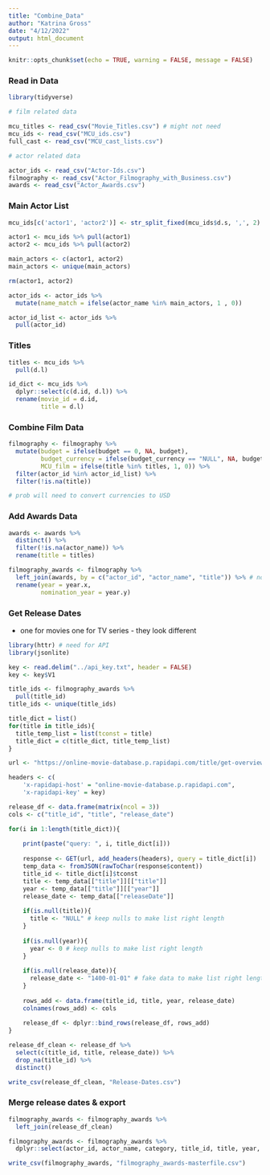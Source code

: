 ```yaml
---
title: "Combine_Data"
author: "Katrina Gross"
date: "4/12/2022"
output: html_document
---
```


```r
knitr::opts_chunk$set(echo = TRUE, warning = FALSE, message = FALSE)
```

### Read in Data

```r

library(tidyverse)

# film related data

mcu_titles <- read_csv("Movie_Titles.csv") # might not need
mcu_ids <- read_csv("MCU_ids.csv")
full_cast <- read_csv("MCU_cast_lists.csv")

# actor related data

actor_ids <- read_csv("Actor-Ids.csv")
filmography <- read_csv("Actor_Filmography_with_Business.csv")
awards <- read_csv("Actor_Awards.csv")

```

### Main Actor List

```r
mcu_ids[c('actor1', 'actor2')] <- str_split_fixed(mcu_ids$d.s, ',', 2)

actor1 <- mcu_ids %>% pull(actor1)
actor2 <- mcu_ids %>% pull(actor2)

main_actors <- c(actor1, actor2)
main_actors <- unique(main_actors)

rm(actor1, actor2)

actor_ids <- actor_ids %>%
  mutate(name_match = ifelse(actor_name %in% main_actors, 1 , 0))

actor_id_list <- actor_ids %>%
  pull(actor_id)
```

### Titles

```r
titles <- mcu_ids %>%
  pull(d.l)

id_dict <- mcu_ids %>%
  dplyr::select(c(d.id, d.l)) %>%
  rename(movie_id = d.id,
         title = d.l)
```

### Combine Film Data

```r

filmography <- filmography %>% 
  mutate(budget = ifelse(budget == 0, NA, budget),
         budget_currency = ifelse(budget_currency == "NULL", NA, budget_currency),
         MCU_film = ifelse(title %in% titles, 1, 0)) %>%
  filter(actor_id %in% actor_id_list) %>%
  filter(!is.na(title))

# prob will need to convert currencies to USD

```

### Add Awards Data

```r
awards <- awards %>%
  distinct() %>%
  filter(!is.na(actor_name)) %>%
  rename(title = titles) 

filmography_awards <- filmography %>%
  left_join(awards, by = c("actor_id", "actor_name", "title")) %>% # not by year b/c release v nomination year don't match
  rename(year = year.x,
         nomination_year = year.y)
```

### Get Release Dates
- one for movies one for TV series - they look different

```r
library(httr) # need for API
library(jsonlite)

key <- read.delim("../api_key.txt", header = FALSE)
key <- key$V1

title_ids <- filmography_awards %>%
  pull(title_id)
title_ids <- unique(title_ids)

title_dict = list()
for(title in title_ids){
  title_temp_list = list(tconst = title)
  title_dict = c(title_dict, title_temp_list)
}

url <- "https://online-movie-database.p.rapidapi.com/title/get-overview-details"

headers <- c(
    'x-rapidapi-host' = "online-movie-database.p.rapidapi.com",
    'x-rapidapi-key' = key)

release_df <- data.frame(matrix(ncol = 3))
cols <- c("title_id", "title", "release_date")

for(i in 1:length(title_dict)){
  
    print(paste("query: ", i, title_dict[i]))
  
    response <- GET(url, add_headers(headers), query = title_dict[i])
    temp_data <- fromJSON(rawToChar(response$content))
    title_id <- title_dict[i]$tconst
    title <- temp_data[["title"]][["title"]]
    year <- temp_data[["title"]][["year"]]
    release_date <- temp_data[["releaseDate"]]
    
    if(is.null(title)){
      title <- "NULL" # keep nulls to make list right length
    }
    
    if(is.null(year)){
      year <- 0 # keep nulls to make list right length
    }
    
    if(is.null(release_date)){
      release_date <- "1400-01-01" # fake data to make list right length
    }
    
    rows_add <- data.frame(title_id, title, year, release_date)
    colnames(rows_add) <- cols
    
    release_df <- dplyr::bind_rows(release_df, rows_add)
}    

release_df_clean <- release_df %>%
  select(c(title_id, title, release_date)) %>%
  drop_na(title_id) %>%
  distinct()

write_csv(release_df_clean, "Release-Dates.csv")

```

### Merge release dates & export

```r

filmography_awards <- filmography_awards %>%
  left_join(release_df_clean)

filmography_awards <- filmography_awards %>% 
  dplyr::select(actor_id, actor_name, category, title_id, title, year, release_date, everything())

write_csv(filmography_awards, "filmography_awards-masterfile.csv")
```


